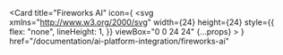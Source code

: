 <Card
  title="Fireworks AI"
  icon={
    <svg
      xmlns="http://www.w3.org/2000/svg"
      width={24}
      height={24}
      style={{
        flex: "none",
        lineHeight: 1,
      }}
      viewBox="0 0 24 24"
      {...props}
    >
      <title>{"Fireworks"}</title>
      <path
        fill="#5019C5"
        fillRule="evenodd"
        d="m14.8 5-2.801 6.795L9.195 5H7.397l3.072 7.428a1.64 1.64 0 0 0 3.038.002L16.598 5H14.8zm1.196 10.352 5.124-5.244-.699-1.669-5.596 5.739a1.664 1.664 0 0 0-.343 1.807 1.642 1.642 0 0 0 1.516 1.012L16 17l8-.02-.699-1.669-7.303.041h-.002zM2.88 10.104l.699-1.669 5.596 5.739a1.66 1.66 0 0 1 .343 1.807 1.643 1.643 0 0 1-1.516 1.012l-8-.018-.002.002.699-1.669 7.303.042-5.122-5.246z"
        clipRule="evenodd"
      />
    </svg>
  }
  href="/documentation/ai-platform-integration/fireworks-ai"
></Card> 